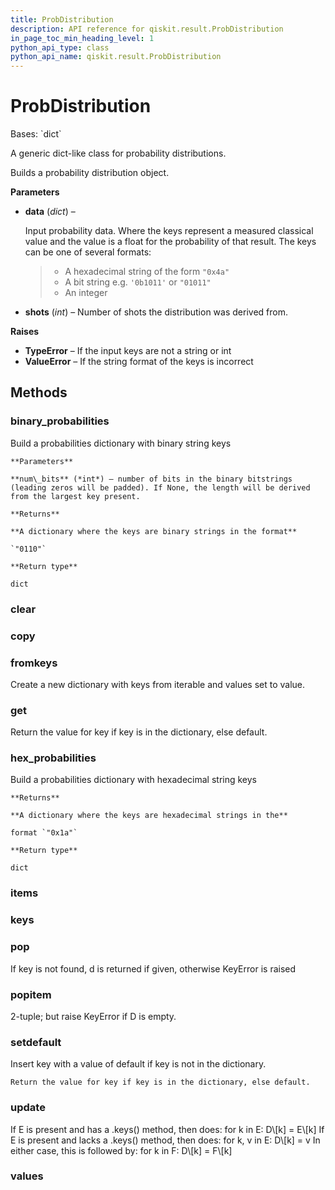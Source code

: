 ```yaml
---
title: ProbDistribution
description: API reference for qiskit.result.ProbDistribution
in_page_toc_min_heading_level: 1
python_api_type: class
python_api_name: qiskit.result.ProbDistribution
---
```


# ProbDistribution

<Class id="qiskit.result.ProbDistribution" github="https://github.com/qiskit/qiskit/tree/stable/0.19/qiskit/result/distributions/probability.py" signature="ProbDistribution(data, shots=None)">
  Bases: `dict`

  A generic dict-like class for probability distributions.

  Builds a probability distribution object.

  **Parameters**

  *   **data** (*dict*) –

      Input probability data. Where the keys represent a measured classical value and the value is a float for the probability of that result. The keys can be one of several formats:

      > *   A hexadecimal string of the form `"0x4a"`
      > *   A bit string e.g. `'0b1011'` or `"01011"`
      > *   An integer

  *   **shots** (*int*) – Number of shots the distribution was derived from.

  **Raises**

  *   **TypeError** – If the input keys are not a string or int
  *   **ValueError** – If the string format of the keys is incorrect

  ## Methods

  ### binary\_probabilities

  <Function id="qiskit.result.ProbDistribution.binary_probabilities" signature="ProbDistribution.binary_probabilities(num_bits=None)">
    Build a probabilities dictionary with binary string keys

    **Parameters**

    **num\_bits** (*int*) – number of bits in the binary bitstrings (leading zeros will be padded). If None, the length will be derived from the largest key present.

    **Returns**

    **A dictionary where the keys are binary strings in the format**

    `"0110"`

    **Return type**

    dict
  </Function>

  ### clear

  <Function id="qiskit.result.ProbDistribution.clear" signature="ProbDistribution.clear() → None. Remove all items from D." />

  ### copy

  <Function id="qiskit.result.ProbDistribution.copy" signature="ProbDistribution.copy() → a shallow copy of D" />

  ### fromkeys

  <Function id="qiskit.result.ProbDistribution.fromkeys" signature="ProbDistribution.fromkeys(value=None, /)">
    Create a new dictionary with keys from iterable and values set to value.
  </Function>

  ### get

  <Function id="qiskit.result.ProbDistribution.get" signature="ProbDistribution.get(key, default=None, /)">
    Return the value for key if key is in the dictionary, else default.
  </Function>

  ### hex\_probabilities

  <Function id="qiskit.result.ProbDistribution.hex_probabilities" signature="ProbDistribution.hex_probabilities()">
    Build a probabilities dictionary with hexadecimal string keys

    **Returns**

    **A dictionary where the keys are hexadecimal strings in the**

    format `"0x1a"`

    **Return type**

    dict
  </Function>

  ### items

  <Function id="qiskit.result.ProbDistribution.items" signature="ProbDistribution.items() → a set-like object providing a view on D’s items" />

  ### keys

  <Function id="qiskit.result.ProbDistribution.keys" signature="ProbDistribution.keys() → a set-like object providing a view on D’s keys" />

  ### pop

  <Function id="qiskit.result.ProbDistribution.pop" signature="ProbDistribution.pop(k[, d]) → v, remove specified key and return the corresponding value.">
    If key is not found, d is returned if given, otherwise KeyError is raised
  </Function>

  ### popitem

  <Function id="qiskit.result.ProbDistribution.popitem" signature="ProbDistribution.popitem() → (k, v), remove and return some (key, value) pair as a">
    2-tuple; but raise KeyError if D is empty.
  </Function>

  ### setdefault

  <Function id="qiskit.result.ProbDistribution.setdefault" signature="ProbDistribution.setdefault(key, default=None, /)">
    Insert key with a value of default if key is not in the dictionary.

    Return the value for key if key is in the dictionary, else default.
  </Function>

  ### update

  <Function id="qiskit.result.ProbDistribution.update" signature="ProbDistribution.update([E, ]**F) → None. Update D from dict/iterable E and F.">
    If E is present and has a .keys() method, then does: for k in E: D\[k] = E\[k] If E is present and lacks a .keys() method, then does: for k, v in E: D\[k] = v In either case, this is followed by: for k in F: D\[k] = F\[k]
  </Function>

  ### values

  <Function id="qiskit.result.ProbDistribution.values" signature="ProbDistribution.values() → an object providing a view on D’s values" />
</Class>

